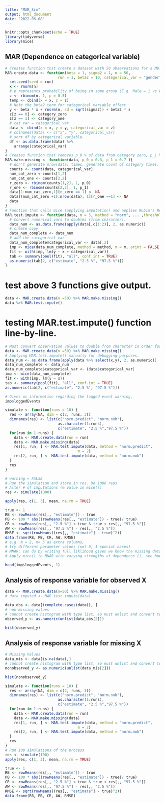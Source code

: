 ```yaml
---
title: "MAR_Sim"
output: html_document
date: '2022-06-08'
---
```


```r
knitr::opts_chunk$set(echo = TRUE)
library(tidyverse)
library(mice)
```

## MAR (Dependence on categorical variable)
```r
# Creates function that create a dataset with 50 observations for a MUTLIPLE linear regression model with a categorical variable.  
MAR.create.data <- function(beta = 1, sigma2 = 1, n = 50,
                        run = 1, beta2 = 10, categorical_var = "gender" , category_one = "M", category_zero = "F") {
  set.seed(seed = run)
  x <- rnorm(n)
  # p represents probability of being in some group (E.g. Male = 1 vs Female = 0)
  z <- rbinom(n, 1, p = 0.5)
  temp <- cbind(x = x, z = z)
  # Note the beta2 term for categorical variable effect.
  y <- beta * x + rnorm(n, sd = sqrt(sigma2)) + beta2 * z
  z[z == 0] <- category_zero
  z[z == 1] <- category_one
  # cat_var = categorical_var
  data <- cbind(x = x, y = y, categorical_var = z)
  # colnames(data) <- c("x", "y", categorical_var)
  # sort df by categorical variable.
  df <- as.data.frame(data) %>% 
    arrange(categorical_var)
}
# Creates function that removes p_0 % of data from category zero, p_1 % of data from category_one. Note this is effectively MCAR within each group (definition of MAR).
MAR.make.missing <- function(data, p_0 = 0.3, p_1 = 0.7 ){
  # don't generate nrow(data) times, generate count of category times.
  counts <- count(data, categorical_var)
  num_cat_zero <-counts[1,2]
  num_cat_one <- counts[2,2]
  r_zero <- rbinom(counts[1,2], 1, p_0)
  r_one <- rbinom(counts[2,2], 1, p_1)
  data[1:num_cat_zero,1][r_zero == 1] <- NA
  data[(num_cat_zero +1):nrow(data), 1][r_one ==1] <- NA
  data
}
# Function that calls mice (applying imputation) and applies Rubin's Rules, and creates 95% confidence intervals for parameter
MAR.test.impute <- function(data, m = 5, method = "norm", ... ,threshold =  1.0) {
  # Convert numerical vars to doubles (from character).
  data_num <- as.data.frame(apply(data[,c(1:2)], 2, as.numeric))
  # create copy
  data_num_complete <- data_num
  # add the categorical var
  data_num_complete$categorical_var <- data[,3]
  imp <- mice(data_num_complete, method = method, m = m, print = FALSE, ...)
  fit <- with(imp, lm(y ~ x + categorical_var))
  tab <- summary(pool(fit), "all", conf.int = TRUE)
  as.numeric(tab[2, c("estimate", "2.5 %", "97.5 %")])
}
```

# test above 3 functions give output.
```r
data <- MAR.create.data(n =50) %>% MAR.make.missing()
data %>% MAR.test.impute()

```

# testing MAR.test.impute() function line-by-line.
```r

# Must convert observation values to double from character in order for mice() to work. Add check # to MAR.test.impute() that converts first two columns (numerical vars) to double.
data <- MAR.create.data(n =50) %>% MAR.make.missing()
# Applying MAR.test.impute() manually for debugging purposes.
data_num <- as.data.frame(apply(data %>% select(x,y), 2, as.numeric))
data_num_complete <- data_num
data_num_complete$categorical_var <- (data$categorical_var)
imp <- mice(data_num_complete)
fit <- with(imp, lm(y ~ x))
tab <- summary(pool(fit), "all", conf.int = TRUE)
as.numeric(tab[2, c("estimate", "2.5 %", "97.5 %")])

# Gives us information regarding the logged event warning.
imp$loggedEvents

```



```r
simulate <- function(runs = 10) {
  res <- array(NA, dim = c(2, runs, 3))
  dimnames(res) <- list(c("norm.predict", "norm.nob"),
                        as.character(1:runs),
                        c("estimate", "2.5 %","97.5 %"))
  for(run in 1:runs) {
    data <- MAR.create.data(run = run)
    data <- MAR.make.missing(data)
    res[1, run, ] <- MAR.test.impute(data, method = "norm.predict",
                                 m = 2)
    res[2, run, ] <- MAR.test.impute(data, method = "norm.nob")
  }
  res
}
```

```r
# warning = FALSE 
# Run the simulation and store in res. Do 1000 reps
# Alter # of imputations (m value in mice())
res <- simulate(1000)

```

```r
apply(res, c(1, 3), mean, na.rm = TRUE)

```
```r
true <- 1
RB <- rowMeans(res[,, "estimate"]) - true
PB <- 100 * abs((rowMeans(res[,, "estimate"]) - true)/ true)
CR <- rowMeans(res[,, "2.5 %"] < true & true < res[,, "97.5 %"])
AW <- rowMeans(res[,, "97.5 %"] - res[,, "2.5 %"])
RMSE <- sqrt(rowMeans((res[,, "estimate"] - true)^2))
data.frame(RB, PB, CR, AW, RMSE)
# e.g. m = 2, m= 5 as extra columns, 
# try different parameter values (not 0, 1 special cases)
# MNAR: can do by writing full liklihood given we know the missing data mechanism (true in sim but not in real world).
# Apply mice() to MNAR with varying strengths of dependence (), see how results perform.
```

```r
head(imp$loggedEvents, 1)


```

## Analysis of response variable for observed X
```r
data <- MAR.create.data(n=50) %>% MAR.make.missing()
# data_imputed <- MAR.test.impute(data)

data_obs <- data[(complete.cases(data)), ]
# non-missing values
# cannot create histogram with type list, so must unlist and convert to numeric.
observed_y <- as.numeric(unlist(data_obs[2]))

hist(observed_y)
```
## Analysis of response variable for missing X

```r
# Missing Values
data_mis <- data[is.na(data),]
# cannot create histogram with type list, so must unlist and convert to numeric.
nonobserved_y <- as.numeric(unlist(data_mis[2]))

hist(nonobserved_y)

```



```r
simulate <- function(runs = 10) {
  res <- array(NA, dim = c(2, runs, 3))
  dimnames(res) <- list(c("norm.predict", "norm.nob"),
                        as.character(1:runs),
                        c("estimate", "2.5 %","97.5 %"))
  for(run in 1:runs) {
    data <- MAR.create.data(run = run)
    data <- MAR.make.missing(data)
    res[1, run, ] <- MAR.test.impute(data, method = "norm.predict",
                                 m = 2)
    res[2, run, ] <- MAR.test.impute(data, method = "norm.nob")
  }
  res
}
# Run 100 simulations of the process
res <- simulate(100)
apply(res, c(1, 3), mean, na.rm = TRUE)
```
```r
true <- 1
RB <- rowMeans(res[,, "estimate"]) - true
PB <- 100 * abs((rowMeans(res[,, "estimate"]) - true)/ true)
CR <- rowMeans(res[,, "2.5 %"] < true & true < res[,, "97.5 %"])
AW <- rowMeans(res[,, "97.5 %"] - res[,, "2.5 %"])
RMSE <- sqrt(rowMeans((res[,, "estimate"] - true)^2))
data.frame(RB, PB, CR, AW, RMSE)
```



